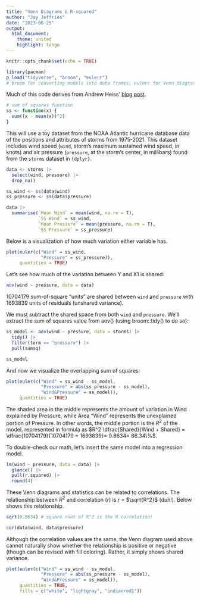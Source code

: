 ```yaml
---
title: "Venn Diagrams & R-squared"
author: "Jay Jeffries"
date: "2023-06-25"
output:
  html_document:
    theme: united
    highlight: tango
---
```


```r
knitr::opts_chunk$set(echo = TRUE)

library(pacman)
p_load("tidyverse", "broom", "eulerr")
# broom for converting models into data frames; eulerr for Venn diagrams
```

Much of this code derives from Andrew Heiss' [blog post](https://www.andrewheiss.com/blog/2021/08/21/r2-euler/).

```r
# sum of squares function
ss <- function(x) {
  sum((x - mean(x))^2)
}
```

This will use a toy dataset from the NOAA Atlantic hurricane database data of the positions and attributes of storms from 1975-2021. This dataset includes wind speed (`wind`, storm's maximum sustained wind speed, in knots) and air pressure (`pressure`, at the storm's center, in millibars) found from the `storms` dataset in `{dplyr}`.

```r
data <- storms |> 
  select(wind, pressure) |>
  drop_na()

ss_wind <- ss(data$wind)
ss_pressure <- ss(data$pressure)

data |>
  summarise(`Mean Wind` = mean(wind, na.rm = T),
            `SS Wind` = ss_wind,
            `Mean Pressure` = mean(pressure, na.rm = T),
            `SS Pressure` = ss_pressure)
```

Below is a visualization of how much variation either variable has.

```r
plot(euler(c("Wind" = ss_wind,
             "Pressure" = ss_pressure)),
     quantities = TRUE)
```

Let’s see how much of the variation between Y and X1 is shared:

```r
aov(wind ~ pressure, data = data)
```

10704179 sum-of-square "units" are shared between `wind` and `pressure` with 1693839 units of residuals (unshared variance). 

We must subtract the shared space from both `wind` and `pressure`. We’ll extract the sum of squares value from aov() (using broom::tidy() to do so):

```r
ss_model <- aov(wind ~ pressure, data = storms) |>
  tidy() |>
  filter(term == "pressure") |>
  pull(sumsq)

ss_model
```

And now we visualize the overlapping sum of squares:

```r
plot(euler(c("Wind" = ss_wind - ss_model,
             "Pressure" = abs(ss_pressure - ss_model),
             "Wind&Pressure" = ss_model)),
     quantities = TRUE)
```

The shaded area in the middle represents the amount of variation in Wind explained by Pressure, while Area "Wind" represents the unexplained portion of Pressure. In other words, the middle portion is the $R^2$ of the model, represented in formula as $R^2 \dfrac{Shared}{Wind + Shared} = \dfrac{10704179}{10704179 + 1693839}= 0.8634= 86.34\%$.

To double-check our math, let's insert the same model into a regression model. 

```r
lm(wind ~ pressure, data = data) |>
  glance() |>
  pull(r.squared) |>
  round(4)
```

These Venn diagrams and statistics can be related to correlations. The relationship between $R^2$ and correlation (*r*) is *r* = $\sqrt{R^2}$ (duh!). Below shows this relationship. 

```r
sqrt(0.8634) # square root of R^2 is the R correlation!

cor(data$wind, data$pressure)
```

Although the correlation values are the same, the Venn diagram used above cannot naturally show whether the relationship is positive or negative (though can be revised with fill coloring). Rather, it simply shows shared variance. 

```r
plot(euler(c("Wind" = ss_wind - ss_model,
             "Pressure" = abs(ss_pressure - ss_model),
             "Wind&Pressure" = ss_model)),
     quantities = TRUE,
     fills = c("white", "lightgray", "indianred1"))
```

